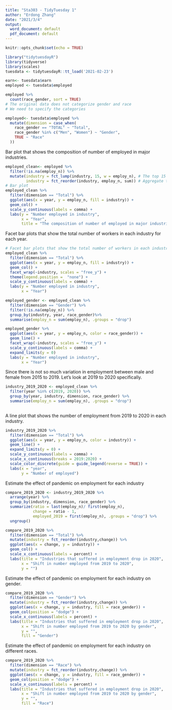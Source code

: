 ---
title: "Sta303 - TidyTuesday 1"
author: "Erdong Zhang"
date: "2021/3/4"
output:
  word_document: default
  pdf_document: default
---

```{r setup, include=FALSE}
knitr::opts_chunk$set(echo = TRUE)
```

```{r}
library("tidytuesdayR")
library(tidyverse)
library(scales)
tuesdata <- tidytuesdayR::tt_load('2021-02-23')

```

```{r}
earn<- tuesdata$earn
employed <- tuesdata$employed

employed %>%
  count(race_gender, sort = TRUE)
# The original data does not categorize gender and race
# We need to specify the categories

employed<- tuesdata$employed %>%
  mutate(dimension = case_when(
    race_gender == "TOTAL" ~ "Total",
    race_gender %in% c("Men", "Women") ~ "Gender",
    TRUE ~ "Race"
  ))
```

Bar plot that shows the composition of number of employed in major industries.
```{r}
employed_clean<- employed %>%
  filter(!is.na(employ_n)) %>%
  mutate(industry = fct_lump(industry, 15, w = employ_n), # The top 15 industries with largest workers.
         industry = fct_reorder(industry, employ_n, sum)) # Aggregate the workers in each industries.
# Bar plot
employed_clean %>%
  filter(dimension == "Total") %>%
  ggplot(aes(x = year, y = employ_n, fill = industry)) +
  geom_col() +
  scale_y_continuous(labels = comma) +
  labs(y = "Number employed in industry",
       x = "Year",
       title = "The composition of number of employed in major industries")
```

Facet bar plots that show the total number of workers in each industry for each year.
```{r}
# Facet bar plots that show the total number of workers in each industry for each year.
employed_clean %>%
  filter(dimension == "Total") %>%
  ggplot(aes(x = year, y = employ_n, fill = industry)) +
  geom_col() +
  facet_wrap(~industry, scales = "free_y") +
  theme(legend.position =  "none") +
  scale_y_continuous(labels = comma) +
  labs(y = "Number employed in industry",
       x = "Year") 
```

```{r}
employed_gender <- employed_clean %>%
  filter(dimension == "Gender") %>%
  filter(!is.na(employ_n)) %>%
  group_by(industry, year, race_gender)%>%
  summarise(employ_n = sum(employ_n), .groups = "drop")

employed_gender %>%  
  ggplot(aes(x = year, y = employ_n, color = race_gender)) +
  geom_line() +
  facet_wrap(~industry, scales = "free_y") +
  scale_y_continuous(labels = comma) +
  expand_limits(y = 0)
  labs(y = "Number employed in industry",
       x = "Year")
```

Since there is not so much variation in employment between male and female from 2015 to 2019. Let's look at 2019 to 2020 specifically.
```{r}
industry_2019_2020 <- employed_clean %>%
  filter(year %in% c(2019, 2020)) %>%
  group_by(year, industry, dimension, race_gender) %>%
  summarise(employ_n = sum(employ_n), .groups = "drop")
  
```

A line plot that shows the number of employment from 2019 to 2020 in each industry.
```{r}
industry_2019_2020 %>%
  filter(dimension == "Total") %>%
  ggplot(aes(x = year, y = employ_n, color = industry)) +
  geom_line() +
  expand_limits(y = 0) +
  scale_y_continuous(labels = comma) +
  scale_x_continuous(breaks = 2019:2020) +
  scale_color_discrete(guide = guide_legend(reverse = TRUE)) +
  labs(x = "year",
       y = "Number of employed")
```

Estimate the effect of pandemic on employment for each industry
```{r}
compare_2019_2020 <- industry_2019_2020 %>%
  arrange(year) %>%
  group_by(industry, dimension, race_gender) %>%
  summarize(ratio = last(employ_n)/ first(employ_n),
            change = ratio - 1,
            employed_2019 = first(employ_n), .groups = "drop") %>%
  ungroup()

compare_2019_2020 %>%
  filter(dimension == "Total") %>%
  mutate(industry = fct_reorder(industry,change)) %>%
  ggplot(aes(x = change, y = industry)) +
  geom_col() +
  scale_x_continuous(labels = percent) +
  labs(title = "Industries that suffered in employment drop in 2020",
       x = "Shift in number employed from 2019 to 2020",
       y = "")

```

Estimate the effect of pandemic on employment for each industry on gender.
```{r}
compare_2019_2020 %>%
  filter(dimension == "Gender") %>%
  mutate(industry = fct_reorder(industry,change)) %>%
  ggplot(aes(x = change, y = industry, fill = race_gender)) +
  geom_col(position = "dodge") +
  scale_x_continuous(labels = percent) +
  labs(title = "Industries that suffered in employment drop in 2020",
       x = "Shift in number employed from 2019 to 2020 by gender",
       y = "",
       fill = "Gender")
```

Estimate the effect of pandemic on employment for each industry on different races.
```{r}
compare_2019_2020 %>%
  filter(dimension == "Race") %>%
  mutate(industry = fct_reorder(industry,change)) %>%
  ggplot(aes(x = change, y = industry, fill = race_gender)) +
  geom_col(position = "dodge") +
  scale_x_continuous(labels = percent) +
  labs(title = "Industries that suffered in employment drop in 2020",
       x = "Shift in number employed from 2019 to 2020 by gender",
       y = "",
       fill = "Race")
```










